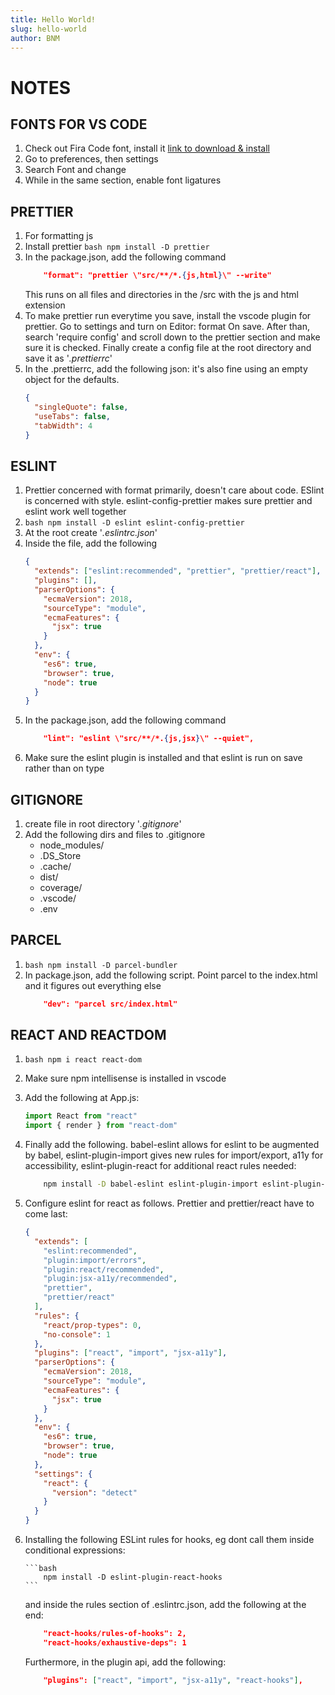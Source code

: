 ```yaml
---
title: Hello World!
slug: hello-world
author: BNM
---
```


# NOTES

## FONTS FOR VS CODE

1. Check out Fira Code font, install it [link to download & install](https://github.com/tonsky/FiraCode/wiki)
2. Go to preferences, then settings
3. Search Font and change
4. While in the same section, enable font ligatures

## PRETTIER

1. For formatting js
2. Install prettier `bash npm install -D prettier`
3. In the package.json, add the following command
   ```json
       "format": "prettier \"src/**/*.{js,html}\" --write"
   ```
   This runs on all files and directories in the /src with the js and html extension
4. To make prettier run everytime you save, install the vscode plugin for prettier. Go to settings and turn on Editor: format On save. After than, search 'require config' and scroll down to the prettier section and make sure it is checked. Finally create a config file at the root directory and save it as '_.prettierrc_'
5. In the .prettierrc, add the following json: it's also fine using an empty object for the defaults.
   ```json
   {
     "singleQuote": false,
     "useTabs": false,
     "tabWidth": 4
   }
   ```

## ESLINT

1.  Prettier concerned with format primarily, doesn't care about code. ESlint is concerned with style. eslint-config-prettier makes sure prettier and eslint work well together
2.  `bash npm install -D eslint eslint-config-prettier`
3.  At the root create '_.eslintrc.json_'
4.  Inside the file, add the following
    ```json
    {
      "extends": ["eslint:recommended", "prettier", "prettier/react"],
      "plugins": [],
      "parserOptions": {
        "ecmaVersion": 2018,
        "sourceType": "module",
        "ecmaFeatures": {
          "jsx": true
        }
      },
      "env": {
        "es6": true,
        "browser": true,
        "node": true
      }
    }
    ```
5.  In the package.json, add the following command
    ```json
        "lint": "eslint \"src/**/*.{js,jsx}\" --quiet",
    ```
6.  Make sure the eslint plugin is installed and that eslint is run on save rather than on type

## GITIGNORE

1. create file in root directory '_.gitignore_'
2. Add the following dirs and files to .gitignore
   - node_modules/
   - .DS_Store
   - .cache/
   - dist/
   - coverage/
   - .vscode/
   - .env

## PARCEL

1. `bash npm install -D parcel-bundler`
2. In package.json, add the following script. Point parcel to the index.html and it figures out everything else
   ```json
       "dev": "parcel src/index.html"
   ```

## REACT AND REACTDOM

1.  `bash npm i react react-dom`
2.  Make sure npm intellisense is installed in vscode
3.  Add the following at App.js:
    ```javascript
    import React from "react"
    import { render } from "react-dom"
    ```
4.  Finally add the following. babel-eslint allows for eslint to be augmented by babel, eslint-plugin-import gives new rules for import/export, a11y for accessibility, eslint-plugin-react for additional react rules needed:
    ```bash
        npm install -D babel-eslint eslint-plugin-import eslint-plugin-jsx-a11y eslint-plugin-react
    ```
5.  Configure eslint for react as follows. Prettier and prettier/react have to come last:
    ```json
    {
      "extends": [
        "eslint:recommended",
        "plugin:import/errors",
        "plugin:react/recommended",
        "plugin:jsx-a11y/recommended",
        "prettier",
        "prettier/react"
      ],
      "rules": {
        "react/prop-types": 0,
        "no-console": 1
      },
      "plugins": ["react", "import", "jsx-a11y"],
      "parserOptions": {
        "ecmaVersion": 2018,
        "sourceType": "module",
        "ecmaFeatures": {
          "jsx": true
        }
      },
      "env": {
        "es6": true,
        "browser": true,
        "node": true
      },
      "settings": {
        "react": {
          "version": "detect"
        }
      }
    }
    ```
6.  Installing the following ESLint rules for hooks, eg dont call them inside conditional expressions:

        ```bash
            npm install -D eslint-plugin-react-hooks
        ```

    and inside the rules section of .eslintrc.json, add the following at the end:

    ```json
        "react-hooks/rules-of-hooks": 2,
        "react-hooks/exhaustive-deps": 1
    ```

    Furthermore, in the plugin api, add the following:

    ```json
        "plugins": ["react", "import", "jsx-a11y", "react-hooks"],
    ```
